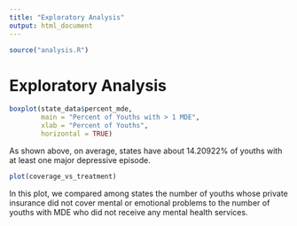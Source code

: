 ```yaml
---
title: "Exploratory Analysis"
output: html_document
---
```


```r
source("analysis.R")
```
# Exploratory Analysis

```r
boxplot(state_data$percent_mde,
        main = "Percent of Youths with > 1 MDE",
        xlab = "Percent of Youths",
        horizontal = TRUE)
```

As shown above, on average, states have about 14.20922% of youths with at least one major depressive episode.

```r
plot(coverage_vs_treatment)
```
  
In this plot, we compared among states the number of youths whose private
insurance did not cover mental or emotional problems to the number of youths
with MDE who did not receive any mental health services.